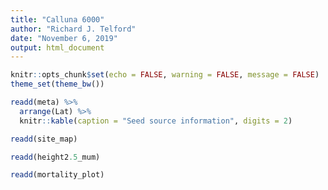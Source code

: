 ```yaml
---
title: "Calluna 6000"
author: "Richard J. Telford"
date: "November 6, 2019"
output: html_document
---
```


```r
knitr::opts_chunk$set(echo = FALSE, warning = FALSE, message = FALSE)
theme_set(theme_bw())
```

```r
readd(meta) %>% 
  arrange(Lat) %>% 
  knitr::kable(caption = "Seed source information", digits = 2)
```



```r
readd(site_map)
```

```r
readd(height2.5_mum)
```


```r
readd(mortality_plot)
```
